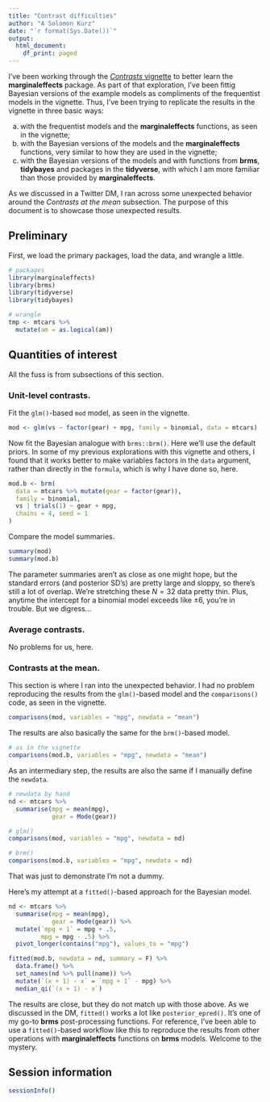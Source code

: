 ```yaml
---
title: "Contrast difficulties"
author: "A Solomon Kurz"
date: "`r format(Sys.Date())`"
output:
  html_document:
    df_print: paged
---
```


I've been working through the [*Contrasts* vignette](https://vincentarelbundock.github.io/marginaleffects/articles/contrasts.html) to better learn the **marginaleffects** package. As part of that exploration, I've been fittig Bayesian versions of the example models as compliments of the frequentist models in the vignette. Thus, I've been trying to replicate the results in the vignette in three basic ways:

a) with the frequentist models and the **marginaleffects** functions, as seen in the vignette;
b) with the Bayesian versions of the models and the **marginaleffects** functions, very similar to how they are used in the vignette;
c) with the Bayesian versions of the models and with functions from **brms**, **tidybayes** and packages in the **tidyverse**, with which I am more familiar than those provided by **marginaleffects**.

As we discussed in a Twitter DM, I ran across some unexpected behavior around the *Contrasts at the mean* subsection. The purpose of this document is to showcase those unexpected results.

## Preliminary

First, we load the primary packages, load the data, and wrangle a little.

```r
# packages
library(marginaleffects)
library(brms)
library(tidyverse)
library(tidybayes)

# wrangle
tmp <- mtcars %>% 
  mutate(am = as.logical(am))
```

## Quantities of interest

All the fuss is from subsections of this section.

### Unit-level contrasts.

Fit the `glm()`-based `mod` model, as seen in the vignette.

```r
mod <- glm(vs ~ factor(gear) + mpg, family = binomial, data = mtcars) 
```

Now fit the Bayesian analogue with `brms::brm()`. Here we'll use the default priors. In some of my previous explorations with this vignette and others, I found that it works better to make variables factors in the `data` argument, rather than directly in the `formula`, which is why I have done so, here.

```r
mod.b <- brm(
  data = mtcars %>% mutate(gear = factor(gear)),
  family = binomial, 
  vs | trials(1) ~ gear + mpg,
  chains = 4, seed = 1
)
```

Compare the model summaries.

```r
summary(mod)
summary(mod.b)
```

The parameter summaries aren't as close as one might hope, but the standard errors (and posterior SD's) are pretty large and sloppy, so there's still a lot of overlap. We're stretching these $N = 32$ data pretty thin. Plus, anytime the intercept for a binomial model exceeds like $\pm 6$, you're in trouble. But we digress...

### Average contrasts.

No problems for us, here.

### Contrasts at the mean.

This section is where I ran into the unexpected behavior. I had no problem reproducing the results from the `glm()`-based model and the `comparisons()` code, as seen in the vignette.

```r
comparisons(mod, variables = "mpg", newdata = "mean")
```

The results are also basically the same for the `brm()`-based model.

```r
# as in the vignette
comparisons(mod.b, variables = "mpg", newdata = "mean")
```

As an intermediary step, the results are also the same if I manually define the `newdata`.

```r
# newdata by hand
nd <- mtcars %>% 
  summarise(mpg = mean(mpg),
            gear = Mode(gear))

# glm()
comparisons(mod, variables = "mpg", newdata = nd)

# brm()
comparisons(mod.b, variables = "mpg", newdata = nd)
```

That was just to demonstrate I'm not a dummy. 

Here's my attempt at a `fitted()`-based approach for the Bayesian model.

```r
nd <- mtcars %>% 
  summarise(mpg = mean(mpg),
            gear = Mode(gear)) %>% 
  mutate(`mpg + 1` = mpg + .5,
         mpg = mpg - .5) %>% 
  pivot_longer(contains("mpg"), values_to = "mpg")

fitted(mod.b, newdata = nd, summary = F) %>% 
  data.frame() %>% 
  set_names(nd %>% pull(name)) %>% 
  mutate(`(x + 1) - x` = `mpg + 1` - mpg) %>% 
  median_qi(`(x + 1) - x`)
```

The results are close, but they do not match up with those above. As we discussed in the DM, `fitted()` works a lot like `posterior_epred()`. It's one of my go-to **brms** post-processing functions. For reference, I've been able to use a `fitted()`-based workflow like this to reproduce the results from other operations with **marginaleffects** functions on **brms** models. Welcome to the mystery.

## Session information

```r
sessionInfo()
```
















